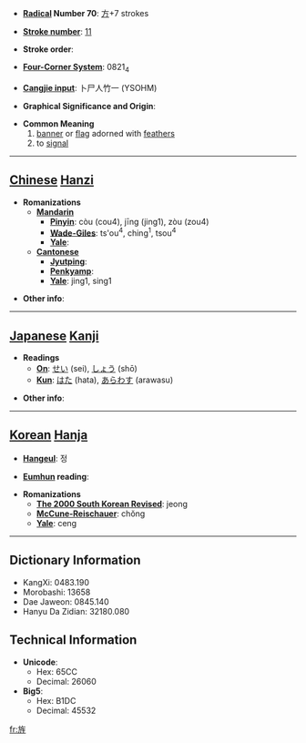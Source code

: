 * '''[[Wiktionary:Chinese radical index| Radical]] Number 70''': [[Wiktionary:Chinese radical index 方|方]]+7 strokes

* '''[[Wiktionary:Chinese total strokes index|Stroke number]]''': [[Wiktionary:Chinese total strokes index 11|11]]

* '''Stroke order''': 

* '''[[Wiktionary:Chinese four corner index|Four-Corner System]]''': 0821<sub>4</sub>

* '''[[Wiktionary:Chinese Cangjie index|Cangjie input]]''': 卜尸人竹一 (YSOHM)

* '''Graphical Significance and Origin''': 

* '''Common Meaning'''
*#[[banner]] or [[flag]] adorned with [[feather]]s
*# to [[signal]]


----

== [[Chinese]] [[Hanzi]] ==

* '''Romanizations'''
** '''[[Mandarin]]'''
*** '''[[Pinyin]]''': còu (cou4), jīng (jing1), zòu (zou4)
*** '''[[Wade-Giles]]''': ts'ou<sup>4</sup>, ching<sup>1</sup>, tsou<sup>4</sup>
*** '''[[Yale]]''': 
** '''[[Cantonese]]'''
*** '''[[Jyutping]]''':
*** '''[[Penkyamp]]''': 
*** '''[[Yale]]''': jing1, sing1

* '''Other info''': 

----

== [[Japanese]] [[Kanji]] ==

* '''Readings'''
** '''[[On]]''': [[せい]] (sei), [[しょう]] (shō)
** '''[[Kun]]''': [[はた]] (hata), [[あらわす]] (arawasu)

* '''Other info''':  

----

== [[Korean]] [[Hanja]] ==

* '''[[Hangeul]]''': 정

* '''[[Eumhun]] reading''': 

* '''Romanizations'''
** '''[[The 2000 South Korean Revised Romanization|The 2000 South Korean Revised]]''': jeong
** '''[[McCune-Reischauer]]''': chŏng
** '''[[Yale]]''': ceng

----

== Dictionary Information ==

* KangXi: 0483.190
* Morobashi: 13658
* Dae Jaweon: 0845.140
* Hanyu Da Zidian: 32180.080

== Technical Information ==

* '''Unicode''':
** Hex: 65CC
** Decimal: 26060
* '''Big5''':
** Hex: B1DC
** Decimal: 45532

[[fr:旌]]